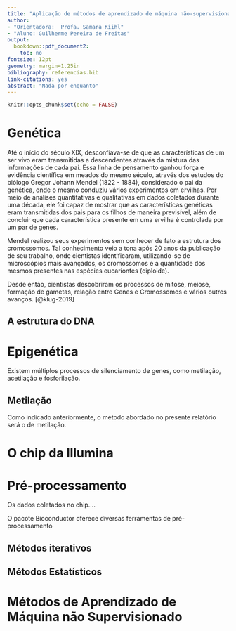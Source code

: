 ```yaml
---
title: "Aplicação de métodos de aprendizado de máquina não-supervisionado em dados de metilação de DNA de pacientes de COVID-19 \\par Relatório Parcial"
author: 
- "Orientadora:  Profa. Samara Kiihl"
- "Aluno: Guilherme Pereira de Freitas"
output: 
  bookdown::pdf_document2:
    toc: no
fontsize: 12pt
geometry: margin=1.25in
bibliography: referencias.bib
link-citations: yes
abstract: "Nada por enquanto"
---
```


```r
knitr::opts_chunk$set(echo = FALSE)
```

# Genética

Até o início do século XIX, desconfiava-se de que as características de um ser vivo eram transmitidas a descendentes através da mistura das informações de cada pai. Essa linha de pensamento ganhou força e evidência científica em meados do mesmo século, através dos estudos do biólogo Gregor Johann Mendel (1822 - 1884), considerado o pai da genética, onde o mesmo conduziu vários experimentos em ervilhas. Por meio de análises quantitativas e qualitativas em dados coletados durante uma década, ele foi capaz de mostrar que as características genéticas eram transmitidas dos pais para os filhos de maneira previsível, além de concluir que cada característica presente em uma ervilha é controlada por um par de genes.

Mendel realizou seus experimentos sem conhecer de fato a estrutura dos cromossomos. Tal conhecimento veio a tona após 20 anos da publicação de seu trabalho, onde cientistas identificaram, utilizando-se de microscópios mais avançados, os cromossomos e a quantidade dos mesmos presentes nas espécies eucariontes (diploide).

Desde então, cientistas descobriram os processos de mitose, meiose, formação de gametas, relação entre Genes e Cromossomos e vários outros avanços. [@klug-2019]

## A estrutura do DNA


# Epigenética

Existem múltiplos processos de silenciamento de genes, como metilação, acetilação e fosforilação.

## Metilação

Como indicado anteriormente, o método abordado no presente relatório será o de metilação.



# O chip da Illumina



# Pré-processamento

Os dados coletados no chip....

O pacote Bioconductor oferece diversas ferramentas de pré-processamento 

## Métodos iterativos

## Métodos Estatísticos



# Métodos de Aprendizado de Máquina não Supervisionado




